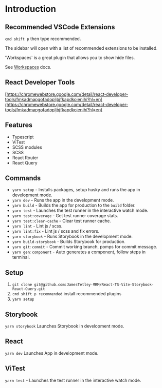
<Meta title="Documentation/Introduction" />

# Introduction

## Recommended VSCode Extensions

`cmd shift p` then type recommended.

The sidebar will open with a list of recommended extensions to be installed.

'Workspaces' is a great plugin that allows you to show hide files.

See [Workspaces](https://marketplace.visualstudio.com/items?itemName=Fooxly.workspace) docs.

## React Developer Tools

[https://chromewebstore.google.com/detail/react-developer-tools/fmkadmapgofadopljbjfkapdkoienihi?hl=en](https://chromewebstore.google.com/detail/react-developer-tools/fmkadmapgofadopljbjfkapdkoienihi?hl=en)

## Features

- Typescript
- ViTest
- SCSS modules
- SCSS
- React Router
- React Query

## Commands

- `yarn setup` - Installs packages, setup husky and runs the app in development mode.
- `yarn dev` - Runs the app in the development mode.
- `yarn build` - Builds the app for production to the `build` folder.
- `yarn test` - Launches the test runner in the interactive watch mode.
- `yarn test:coverage` - Get test runner coverage stats.
- `yarn test:clear-cache` - Clear test runner cache.
- `yarn lint` - Lint js / scss.
- `yarn lint:fix` - Lint js / scss and fix errors.
- `yarn storybook` - Runs Storybook in the development mode.
- `yarn build-storybook` - Builds Storybook for production.
- `yarn git:commit` - Commit working branch, pomps for commit message.
- `yarn gen:component` - Auto generates a component, follow steps in terminal.

## Setup

1. `git clone git@github.com:JamesTetley-MRM/React-TS-Vite-Storybook-React-Query.git`
2. `cmd shift p recommended` install recommended plugins
3. `yarn setup`

## Storybook

`yarn storybook` Launches Storybook in development mode.

## React

`yarn dev` Launches App in development mode.

## ViTest

`yarn test` - Launches the test runner in the interactive watch mode.
